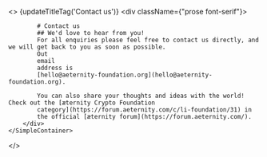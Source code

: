
<>
    {updateTitleTag('Contact us')}
    <SimpleContainer>
        <div className={"prose font-serif"}>

            # Contact us
            ## We'd love to hear from you!
            For all enquiries please feel free to contact us directly, and we will get back to you as soon as possible.
            Out
            email
            address is
            [hello@aeternity-foundation.org](hello@aeternity-foundation.org).

            You can also share your thoughts and ideas with the world! Check out the [æternity Crypto Foundation
            category](https://forum.aeternity.com/c/li-foundation/31) in
            the official [æternity forum](https://forum.aeternity.com/).
        </div>
    </SimpleContainer>
</>